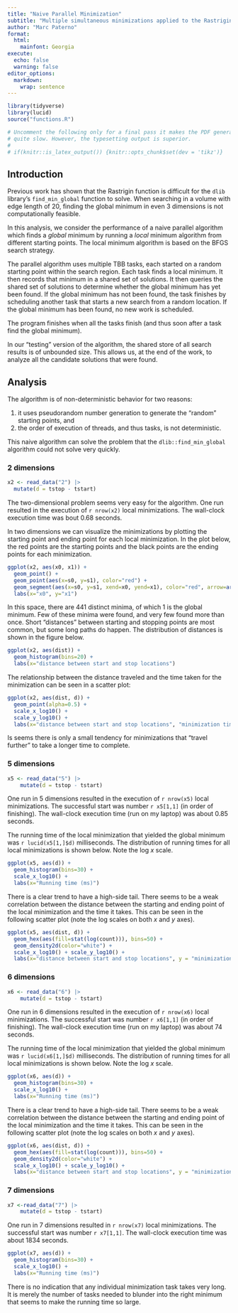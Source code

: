```yaml
---
title: "Naive Parallel Minimization"
subtitle: "Multiple simultaneous minimizations applied to the Rastrigin function"
author: "Marc Paterno"
format:
  html:
    mainfont: Georgia
execute:
  echo: false
  warning: false
editor_options:
  markdown:
    wrap: sentence
---
```


```r
library(tidyverse)
library(lucid)
source("functions.R")
```

```r
# Uncomment the following only for a final pass it makes the PDF generation
# quite slow. However, the typesetting output is superior.
#
# if(knitr::is_latex_output()) {knitr::opts_chunk$set(dev = 'tikz')}
```

## Introduction

Previous work has shown that the Rastrigin function is difficult for the `dlib` library's `find_min_global` function to solve.
When searching in a volume with edge length of 20, finding the global minimum in even 3 dimensions is not computationally feasible.

In this analysis, we consider the performance of a naive parallel algorithm which finds a *global* minimum by running a *local* minimum algorithm from different starting points.
The local minimum algorithm is based on the BFGS search strategy.

The parallel algorithm uses multiple TBB tasks, each started on a random starting point within the search region.
Each task finds a local minimum.
It then records that minimum in a shared set of solutions.
It then queries the shared set of solutions to determine whether the global minimum has yet been found.
If the global minimum has not been found, the task finishes by scheduling another task that starts a new search from a random location.
If the global minimum has been found, no new work is scheduled.

The program finishes when all the tasks finish (and thus soon after a task find the global minimum).

In our "testing" version of the algorithm, the shared store of all search results is of unbounded size.
This allows us, at the end of the work, to analyze all the candidate solutions that were found.

## Analysis

The algorithm is of non-deterministic behavior for two reasons:

1. it uses pseudorandom number generation to generate the "random" starting points, and
2. the order of execution of threads, and thus tasks, is not deterministic.

This naive algorithm can solve the problem that the `dlib::find_min_global` algorithm could not solve very quickly.

### 2 dimensions

```r
x2 <- read_data("2") |>
  mutate(d = tstop - tstart)
```

The two-dimensional problem seems very easy for the algorithm.
One run resulted in the execution of `r nrow(x2)` local minimizations.
The wall-clock execution time was bout 0.68 seconds.

In two dimensions we can visualize the minimizations by plotting the starting point and ending point for each local minimization.
In the plot below, the red points are the starting points and the black points are the ending points for each minimization.

```r
ggplot(x2, aes(x0, x1)) +
  geom_point() +
  geom_point(aes(x=s0, y=s1), color="red") +
  geom_segment(aes(x=s0, y=s1, xend=x0, yend=x1), color="red", arrow=arrow(length=unit(0.01, "npc"))) +
  labs(x="x0", y="x1")
```

In this space, there are 441 distinct minima, of which 1 is the global minimum.
Few of these minima were found, and very few found more than once.
Short "distances" between starting and stopping points are most common, but some long paths do happen.
The distribution of distances is shown in the figure below.

```r
ggplot(x2, aes(dist)) +
  geom_histogram(bins=20) +
  labs(x="distance between start and stop locations")
```

The relationship between the distance traveled and the time taken for the minimization can be seen in a scatter plot:

```r
ggplot(x2, aes(dist, d)) +
  geom_point(alpha=0.5) +
  scale_x_log10() +
  scale_y_log10() +
  labs(x="distance between start and stop locations", "minimization time (ms)")
```

Is seems there is only a small tendency for minimizations that "travel further" to take a longer time to complete.

### 5 dimensions

```r
x5 <- read_data("5") |>
    mutate(d = tstop - tstart)

```

One run in 5 dimensions resulted in the execution of `r nrow(x5)` local minimizations.
The successful start was number `r x5[1,1]` (in order of finishing).
The wall-clock execution time (run on my laptop) was about 0.85 seconds.

The running time of the local minimization that yielded the global minimum was `r lucid(x5[1,]$d)` milliseconds.
The distribution of running times for all local minimizations is shown below.
Note the log $x$ scale.

```r
ggplot(x5, aes(d)) +
  geom_histogram(bins=30) +
  scale_x_log10() +
  labs(x="Running time (ms)")
```

There is a clear trend to have a high-side tail.
There seems to be a weak correlation between the distance between the starting and ending point of the local minimization and the time it takes.
This can be seen in the following scatter plot (note the log scales on both $x$ and $y$ axes).

```r
ggplot(x5, aes(dist, d)) +
  geom_hex(aes(fill=stat(log(count))), bins=50) +
  geom_density2d(color="white") +
  scale_x_log10() + scale_y_log10() +
  labs(x="distance between start and stop locations", y = "minimization time (ms)")
```

### 6 dimensions

```r
x6 <- read_data("6") |>
    mutate(d = tstop - tstart)

```

One run in 6 dimensions resulted in the execution of `r nrow(x6)` local minimizations.
The successful start was number `r x6[1,1]` (in order of finishing).
The wall-clock execution time (run on my laptop) was about 74 seconds.

The running time of the local minimization that yielded the global minimum was `r lucid(x6[1,]$d)` milliseconds.
The distribution of running times for all local minimizations is shown below.
Note the log $x$ scale.

```r
ggplot(x6, aes(d)) +
  geom_histogram(bins=30) +
  scale_x_log10() +
  labs(x="Running time (ms)")
```

There is a clear trend to have a high-side tail.
There seems to be a weak correlation between the distance between the starting and ending point of the local minimization and the time it takes.
This can be seen in the following scatter plot (note the log scales on both $x$ and $y$ axes).

```r
ggplot(x6, aes(dist, d)) +
  geom_hex(aes(fill=stat(log(count))), bins=50) +
  geom_density2d(color="white") +
  scale_x_log10() + scale_y_log10() +
  labs(x="distance between start and stop locations", y = "minimization time (ms)")
```


### 7 dimensions

```r
x7 <-read_data("7") |>
    mutate(d = tstop - tstart)

```

One run in 7 dimensions resulted in `r nrow(x7)` local minimizations.
The successful start was number `r x7[1,1]`.
The wall-clock execution time was about 1834 seconds.

```r
ggplot(x7, aes(d)) +
  geom_histogram(bins=30) +
  scale_x_log10() +
  labs(x="Running time (ms)")
```

There is no indication that any individual minimization task takes very long.
It is merely the number of tasks needed to blunder into the right minimum that seems to make the running time so large.
